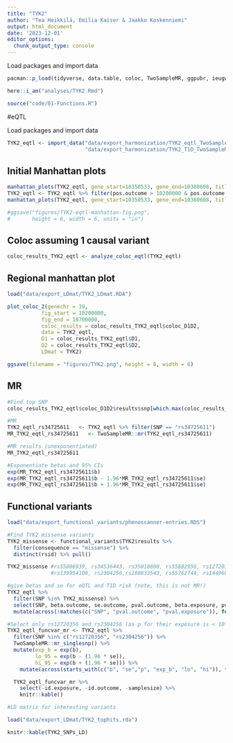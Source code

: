 ---
title: "TYK2"
author: "Tea Heikkilä, Emilia Kaiser & Jaakko Koskenniemi"
output: html_document
date: '2023-12-01'
editor_options:
  chunk_output_type: console
---

  Load packages and import data
```{r}
pacman::p_load(tidyverse, data.table, coloc, TwoSampleMR, ggpubr, ieugwasr, rio, here)

here::i_am("analyses/TYK2.Rmd")

source("code/01-Functions.R")

```


#eQTL

Load packages and import data
```{r}

TYK2_eqtl <- import_data("data/export_harmonization/TYK2_eqtl_TwoSampleMR.csv", 
                         "data/export_harmonization/TYK2_T1D_TwoSampleMR.csv", has_beta = TRUE)

```

## Initial Manhattan plots
```{r}
manhattan_plots(TYK2_eqtl, gene_start=10350533, gene_end=10380608, title = "TYK2")
TYK2_eqtl <- TYK2_eqtl %>% filter(pos.outcome > 10200000 & pos.outcome < 10700000) 
manhattan_plots(TYK2_eqtl, gene_start=10350533, gene_end=10380608, title = "TYK2")

#ggsave("figures/TYK2-eqtl-manhattan-fig.png",
#       height = 6, width = 6, units = "in")
```

## Coloc assuming 1 causal variant
```{r}
coloc_results_TYK2_eqtl <- analyze_coloc_eqtl(TYK2_eqtl)

```

## Regional manhattan plot

```{r}
load("data/export_LDmat/TYK2_LDmat.RDA")

plot_coloc_2(genechr = 19,
           fig_start = 10200000,
           fig_end = 10700000,
           coloc_results = coloc_results_TYK2_eqtl$coloc_D1D2,
           data = TYK2_eqtl,
           D1 = coloc_results_TYK2_eqtl$D1,
           D2 = coloc_results_TYK2_eqtl$D2,
           LDmat = TYK2)

ggsave(filename = "figures/TYK2.png", height = 8, width = 6)
```

## MR
```{r}

#Find top SNP
coloc_results_TYK2_eqtl$coloc_D1D2$results$snp[which.max(coloc_results_TYK2_eqtl$coloc_D1D2$results$SNP.PP.H4)] #rs34725611

#MR
TYK2_eqtl_rs34725611   <- TYK2_eqtl %>% filter(SNP == "rs34725611")
MR_TYK2_eqtl_rs34725611   <- TwoSampleMR::mr(TYK2_eqtl_rs34725611)

#MR results (unexponentiated)
MR_TYK2_eqtl_rs34725611

#Exponentiate betas and 95% CIs
exp(MR_TYK2_eqtl_rs34725611$b)
exp(MR_TYK2_eqtl_rs34725611$b - 1.96*MR_TYK2_eqtl_rs34725611$se)
exp(MR_TYK2_eqtl_rs34725611$b + 1.96*MR_TYK2_eqtl_rs34725611$se)
```


## Functional variants
```{r}

load("data/export_functional_variants/phenoscanner-entries.RDS")

#Find TYK2 missense variants
TYK2_missense <- functional_variants$TYK2$results %>% 
  filter(consequence == "missense") %>%  
  distinct(rsid) %>% pull()

TYK2_missense #rs55886939, rs34536443, rs35018800, rs55882956, rs12720356, 
              #rs139954108, rs2304256,rs188833543, rs55762744, rs144960992

#give betas and se for eQTL and T1D risk (note, this is not MR!)
TYK2_eqtl %>%
  filter(SNP %in% TYK2_missense) %>%
  select(SNP, beta.outcome, se.outcome, pval.outcome, beta.exposure, pval.exposure) %>%
  mutate(across(!matches(c("SNP", "pval.outcome", "pval.exposure")), function(x) signif(x, digits = 2)))

#Select only rs12720356 and rs2304256 (as p for their exposure is < 10^-5) and run MR
TYK2_eqtl_funcvar_mr <- TYK2_eqtl %>%
  filter(SNP %in% c("rs12720356", "rs2304256")) %>%
  TwoSampleMR::mr_singlesnp() %>%
  mutate(exp_b = exp(b), 
         lo_95 = exp(b - (1.96 * se)),
         hi_95 = exp(b + (1.96 * se))) %>%
    mutate(across(starts_with(c("b", "se","p", "exp_b", "lo", "hi")), function(x) signif(x, digits = 2)))

  TYK2_eqtl_funcvar_mr %>% 
    select(-id.exposure, -id.outcome, -samplesize) %>% 
    knitr::kable()
```


```{r}
#LD matrix for interesting variants

load("data/export_LDmat/TYK2_tophits.rda")

knitr::kable(TYK2_SNPs_LD)

```


